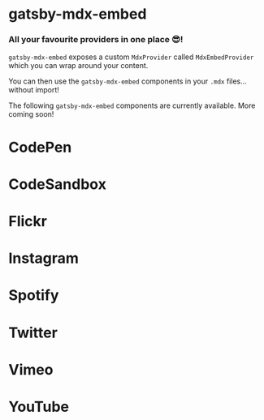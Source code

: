 
# gatsby-mdx-embed

### All your favourite providers in one place 😎!

`gatsby-mdx-embed` exposes a custom `MdxProvider` called `MdxEmbedProvider` which you can wrap around your content.

You can then use the `gatsby-mdx-embed` components in your `.mdx` files... without import!

The following `gatsby-mdx-embed` components are currently available. More coming soon!

<Link to="/codePen"><h1>CodePen</h1></Link>
<CodePen id="PNaGbb" />


<Link to="/codeSandbox"><h1>CodeSandbox</h1></Link>
<CodeSandbox id="react-new" />


<Link to="/flickr"><h1>Flickr</h1></Link>
<Flickr id="458/30740580204_7283c9987e_k.jpg" />


<Link to="/instagram"><h1>Instagram</h1></Link>
<Instagram id="B6x41PQh-ys" />


<Link to="/spotify"><h1>Spotify</h1></Link>
<Spotify id="album/65KwtzkJXw7oT819NFWmEP" />


<Link to="/twitter"><h1>Twitter</h1></Link>
<Tweet id="PaulieScanlon/status/1201514996838141952" />


<Link to="/vimeo"><h1>Vimeo</h1></Link>
<Vimeo id="38445453" />


<Link to="/youTube"><h1>YouTube</h1></Link>
<YouTube id="WFOxZAmB_1Y" />
